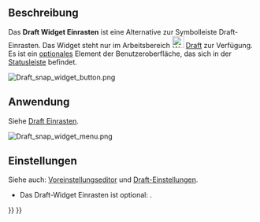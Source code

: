 <languages/>

{{Docnav/de
|[[Draft_annotation_scale_widget/de|Widget Beschriftungsmaßstab]]
|[[Draft_Snap/de|Einrasten]]
|[[Draft_Workbench/de|Draft]]
|IconL=
|IconR=
|IconC=Workbench_Draft.svg
}}

{{TOCright}}

<span id="Description"></span>
==Beschreibung==

Das '''Draft Widget Einrasten''' ist eine Alternative zur Symbolleiste Draft-Einrasten. Das Widget steht nur im Arbeitsbereich [[Image:Workbench_Draft.svg|24px]] [[Draft_Workbench/de|Draft]] zur Verfügung. Es ist ein [[#Einstellungen|optionales]] Element der Benutzeroberfläche, das sich in der [[Status_bar/de|Statusleiste]] befindet.

[[Image:Draft_snap_widget_button.png]]
{{Caption|Das Draft-Widget Einrasten}}

<span id="Usage"></span>
==Anwendung==

Siehe [[Draft_Snap/de|Draft Einrasten]].

[[Image:Draft_snap_widget_menu.png]]
{{Caption|Das Widget-Menü}}

<span id="Preferences"></span>
==Einstellungen==

Siehe auch: [[Preferences_Editor/de|Voreinstellungseditor]] und [[Draft_Preferences/de|Draft-Einstellungen]].

* Das Draft-Widget Einrasten ist optional: {{MenuCommand|Bearbeiten → Einstellungen... → Draft → Schnittstelle → Das Widget Einrasten im Arbeitsbereich Draft anzeigen}}.


{{Docnav/de
|[[Draft_annotation_scale_widget/de|Widget Beschriftungsmaßstab]]
|[[Draft_Snap/de|Einrasten]]
|[[Draft_Workbench/de|Draft]]
|IconL=
|IconR=
|IconC=Workbench_Draft.svg
}}

{{Draft Tools navi{{#translation:}}}}
{{Userdocnavi{{#translation:}}}}